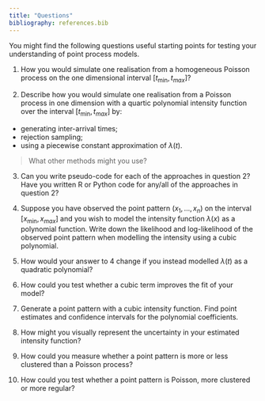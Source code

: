 ```yaml
---
title: "Questions"
bibliography: references.bib
---
```


You might find the following questions useful starting points for testing your understanding of point process models. 


1. How you would simulate one realisation from a homogeneous Poisson process on the one
dimensional interval $[t_\text{min}, t_{max}]$?

2. Describe how you would simulate one realisation from a Poisson process in one dimension with a quartic polynomial intensity function over the interval $[t_\text{min}, t_{max}]$ by:

- generating inter-arrival times;
- rejection sampling;
- using a piecewise constant approximation of $\lambda(t)$.

> What other methods might you use?

3. Can you write pseudo-code for each of the approaches in question 2? Have you written R or Python code for any/all of the approaches in question 2? 

4. Suppose you have observed the point pattern $(x_1,...,x_n)$ on the interval $[x_\text{min}, x_{max}]$ and you wish to model the intensity function $\lambda(x)$ as a polynomial function. Write down the likelihood and log-likelihood of the observed point pattern when modelling the intensity using a cubic polynomial.

5. How would your answer to 4 change if you instead modelled $\lambda(t)$ as a quadratic polynomial? 

6. How could you test whether a cubic term improves the fit of your model? 

7. Generate a point pattern with a cubic intensity function. Find point estimates and confidence intervals for the polynomial coefficients.

8. How might you visually represent the uncertainty in your estimated intensity function? 
9. How could you measure whether a point pattern is more or less clustered than a Poisson process?

10. How could you test whether a point pattern is Poisson, more clustered or more regular?

